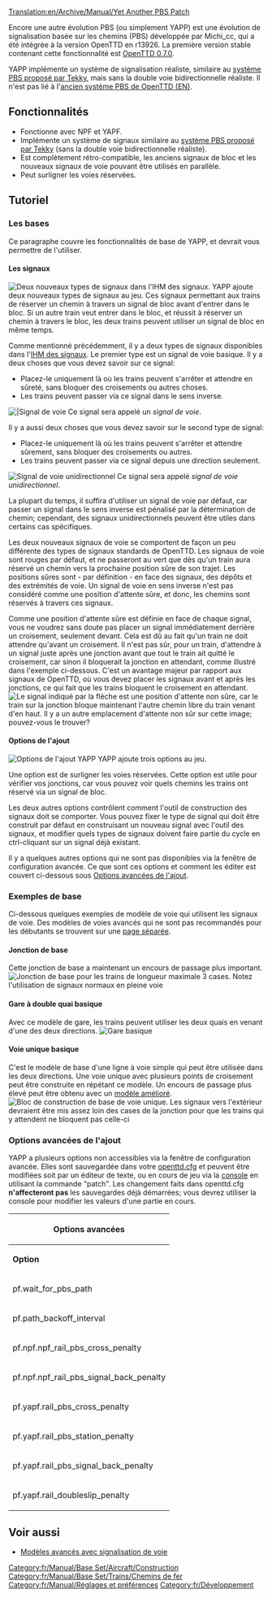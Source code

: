[[Translation:en/Archive/Manual/Yet Another PBS Patch]]

Encore une autre évolution PBS (ou simplement YAPP) est une évolution de signalisation basée sur les chemins (PBS) développée par Michi_cc, qui a été intégrée à la version OpenTTD en r13926. La première version stable contenant cette fonctionnalité est [[fr/Archive/OpenTTD/OpenTTD 0.7.0|OpenTTD 0.7.0]].

YAPP implémente un système de signalisation réaliste, similaire au [[fr/Archive/Community/Signalisation réaliste basée sur les chemins|système PBS proposé par Tekky]], mais sans la double voie bidirectionnelle réaliste. Il n'est pas lié à l'[[en/Archive/Manual/Path Based Signaling (old)|ancien système PBS de OpenTTD (EN)]].

==Fonctionnalités==
* Fonctionne avec NPF et YAPF.
* Implémente un système de signaux similaire au [[fr/Archive/Community/Signalisation réaliste basée sur les chemins|système PBS proposé par Tekky]] (sans la double voie bidirectionnelle réaliste).
* Est complètement rétro-compatible, les anciens signaux de bloc et les nouveaux signaux de voie pouvant être utilisés en parallèle.
* Peut surligner les voies réservées.

==Tutoriel==
===Les bases===
Ce paragraphe couvre les fonctionnalités de base de YAPP, et devrait vous permettre de l'utiliser.

====Les signaux====
[[File:en/Manual/Yapp signalgui.png|frame|right|Deux nouveaux types de signaux dans l'[[fr/Manual/Interface de sélection des signaux|IHM des signaux]].]]
YAPP ajoute deux nouveaux types de signaux au jeu. Ces signaux permettant aux trains de réserver un chemin à travers un signal de bloc avant d'entrer dans le bloc. Si un autre train veut entrer dans le bloc, et réussit à réserver un chemin à travers le bloc, les deux trains peuvent utiliser un signal de bloc en même temps.

Comme mentionné précédemment, il y a deux types de signaux disponibles dans l'[[fr/Manual/Interface de sélection des signaux|IHM des signaux]]. Le premier type est un signal de voie basique. Il y a deux choses que vous devez savoir sur ce signal:
* Placez-le uniquement là où les trains peuvent s'arrêter et attendre en sûreté, sans bloquer des croisements ou autres choses.
* Les trains peuvent passer via ce signal dans le sens inverse.
[[File:en/Manual/Yapp pbssignal.png|frame|right||Signal de voie]]
Ce signal sera appelé un ''signal de voie''.


Il y a aussi deux choses que vous devez savoir sur le second type de signal:
* Placez-le uniquement là où les trains peuvent s'arrêter et attendre sûrement, sans bloquer des croisements ou autres.
* Les trains peuvent passer via ce signal depuis une direction seulement.
[[File:en/Manual/Yapp onewaypbssignal.png|frame|right|Signal de voie unidirectionnel]]
Ce signal sera appelé ''signal de voie unidirectionnel''.


La plupart du temps, il suffira d'utiliser un signal de voie par défaut, car passer un signal dans le sens inverse est pénalisé par la détermination de chemin; cependant, des signaux unidirectionnels peuvent être utiles dans certains cas spécifiques.


Les deux nouveaux signaux de voie se comportent de façon un peu différente des types de signaux standards de OpenTTD. Les signaux de voie sont rouges par défaut, et ne passeront au vert que dès qu'un train aura réservé un chemin vers la prochaine position sûre de son trajet. Les positions sûres sont - par définition - en face des signaux, des dépôts et des extrémités de voie. Un signal de voie en sens inverse n'est pas considéré comme une position d'attente sûre, et donc, les chemins sont réservés à travers ces signaux.

Comme une position d'attente sûre est définie en face de chaque signal, vous ne voudrez sans doute pas placer un signal immédiatement derrière un croisement, seulement devant. Cela est dû au fait qu'un train ne doit attendre qu'avant un croisement. Il n'est pas sûr, pour un train, d'attendre à un signal juste après une jonction avant que tout le train ait quitté le croisement, car sinon il bloquerait la jonction en attendant, comme illustré dans l'exemple ci-dessous. C'est un avantage majeur par rapport aux signaux de OpenTTD, où vous devez placer les signaux avant et après les jonctions, ce qui fait que les trains bloquent le croisement en attendant.
[[File:en/Manual/Yapp unsafewaitinglocation.png|frame|center|Le signal indiqué par la flèche est une position d'attente non sûre, car le train sur la jonction bloque maintenant l'autre chemin libre du train venant d'en haut. Il y a un autre emplacement d'attente non sûr sur cette image; pouvez-vous le trouver?]]

====Options de l'ajout====
[[File:en/Manual/Yapp patch-options.png|frame|right|Options de l'ajout YAPP]]
YAPP ajoute trois options au jeu.


Une option est de surligner les voies réservées. Cette option est utile pour vérifier vos jonctions, car vous pouvez voir quels chemins les trains ont réservé via un signal de bloc.


Les deux autres options contrôlent comment l'outil de construction des signaux doit se comporter. Vous pouvez fixer le type de signal qui doit être construit par défaut en construisant un nouveau signal avec l'outil des signaux, et modifier quels types de signaux doivent faire partie du cycle en ctrl-cliquant sur un signal déjà existant.


Il y a quelques autres options qui ne sont pas disponibles via la fenêtre de configuration avancée. Ce que sont ces options et comment les éditer est couvert ci-dessous sous [[#options-avancees-de-l-ajout|Options avancées de l'ajout]].

===Exemples de base===
Ci-dessous quelques exemples de modèle de voie qui utilisent les signaux de voie. Des modèles de voies avancés qui ne sont pas recommandés pour les débutants se trouvent sur une [[fr/Community/Junctionary/Signalisation du réseau ferroviaire/agencements complexes|page séparée]].

====Jonction de base====
Cette jonction de base a maintenant un encours de passage plus important.
[[File:en/Manual/Yapp basicjunction.png|frame|center|Jonction de base pour les trains de longueur maximale 3 cases. Notez l'utilisation de signaux normaux en pleine voie]]

====Gare à double quai basique====
Avec ce modèle de gare, les trains peuvent utiliser les deux quais en venant d'une des deux directions.
[[File:en/Manual/Yapp basicstation.png|frame|center|Gare basique]]

====Voie unique basique====
C'est le modèle de base d'une ligne à voie simple qui peut être utilisée dans les deux directions. Une voie unique avec plusieurs points de croisement peut être construite en répétant ce modèle. Un encours de passage plus élevé peut être obtenu avec un [[fr/Community/Junctionary/Signalisation du réseau ferroviaire/agencements complexes#modele-de-voie-simple-priorisee|modèle amélioré]].
[[File:en/Archive/Manual/Yapp single track.png|frame|center|Bloc de construction de base de voie unique. Les signaux vers l'extérieur devraient être mis assez loin des cases de la jonction pour que les trains qui y attendent ne bloquent pas celle-ci]]

===Options avancées de l'ajout===
YAPP a plusieurs options non accessibles via la fenêtre de configuration avancée. Elles sont sauvegardée dans votre [[fr/Archive/Manual/Settings/Openttd.cfg|openttd.cfg]] et peuvent être modifiées soit par un éditeur de texte, ou en cours de jeu via la [[fr/Manual/Console|console]] en utilisant la commande "patch". Les changement faits dans openttd.cfg '''n'affecteront pas''' les sauvegardes déjà démarrées; vous devrez utiliser la console pour modifier les valeurs d'une partie en cours.

{| border = "1"
!colspan="3"| Options avancées
|-
| '''Option''' || '''Défaut''' || '''Description'''
|-
| pf.wait_for_pbs_path || 30 || Combien de temps attendre une réservation de chemin (en jours). Mettez cette valeur à 255 si vous ne voulez pas que les trains fassent ''jamais'' demi-tour à un signal de voie de leur propre fait.
|-
| pf.path_backoff_interval || 20 || Nombre de tics entre les vérifications pour un chemin libre. Augmentez-le si votre machine est lente. Le mettre à 255 désactive la recherche de chemin en avant si vous ne voulez pas utiliser les signaux avancés.
|-
| pf.npf.npf_rail_pbs_cross_penalty || 300 || Pénalité de la détermination de chemin pour croiser une case réservée en utilisant [[fr/Archive/Manual/Settings/Nouvelle détermination de chemin globale|NPF]].
|-
| pf.npf.npf_rail_pbs_signal_back_penalty || 1500 || Pénalité de la  détermination de chemin pour passer un signal de voie à l'envers en utilisant [[fr/Archive/Manual/Settings/Nouvelle détermination de chemin globale|NPF]].
|-
| pf.yapf.rail_pbs_cross_penalty || 300 || Pénalité de la détermination de chemin pour croiser une case réservée en utilisant [[fr/Archive/Manual/Encore une autre détermination de chemin|YAPF]].
|-
| pf.yapf.rail_pbs_station_penalty || 800 || Pénalité de la détermination de chemin pour croiser une case de gare réservée en utilisant [[fr/Archive/Manual/Encore une autre détermination de chemin|YAPF]].
|-
| pf.yapf.rail_pbs_signal_back_penalty || 1500 || Pénalité de la détermination de chemin pour franchir un signal de voie à l'envers en utilisant [[fr/Archive/Manual/Encore une autre détermination de chemin|YAPF]].
|-
| pf.yapf.rail_doubleslip_penalty || 100 || Pénalité de détermination de chemin pour passer par une double erreur d'aiguillage en utilisant [[fr/Archive/Manual/Encore une autre détermination de chemin|YAPF]].
|}
{{fr/Disponibilité|0.7}}

== Voir aussi ==
* [[fr/Community/Junctionary/Signalisation du réseau ferroviaire/agencements complexes|Modèles avancés avec signalisation de voie]]

[[Category:fr/Manual/Base Set/Aircraft/Construction]]
[[Category:fr/Manual/Base Set/Trains/Chemins de fer]]
[[Category:fr/Manual/Réglages et préférences]]
[[Category:fr/Développement]]